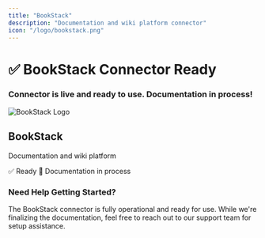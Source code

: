 ```yaml
---
title: "BookStack"
description: "Documentation and wiki platform connector"
icon: "/logo/bookstack.png"
---
```

<div className="flex flex-col items-center justify-center text-center pt-10">
  <h1 className="text-4xl font-bold">✅ BookStack Connector Ready</h1>
  <h3 className="text-xl mt-2">
    Connector is live and ready to use. Documentation in process!
  </h3>
</div>
<div className="max-w-2xl mx-auto mt-12">
  <div className="p-6 border border-gray-200 dark:border-gray-700 rounded-lg bg-gray-50 dark:bg-gray-800">
    <div className="flex items-center mb-4">
      <img 
        src="/logo/bookstack.png" 
        alt="BookStack Logo" 
        className="w-8 h-8 mr-3 object-contain flex-shrink-0"
      />
      <h2 className="text-2xl font-semibold m-0">BookStack</h2>
    </div>
    <p className="text-lg text-gray-700 dark:text-gray-300 mb-4">Documentation and wiki platform</p>
    <div className="flex items-center gap-2">
      <span className="px-3 py-1 bg-green-100 dark:bg-green-900 text-green-800 dark:text-green-200 rounded-full text-sm font-medium">
        ✅ Ready
      </span>
      <span className="px-3 py-1 bg-blue-100 dark:bg-blue-900 text-blue-800 dark:text-blue-200 rounded-full text-sm font-medium">
        📝 Documentation in process
      </span>
    </div>
  </div>
</div>
<div className="text-center mt-12 p-6 bg-gray-50 dark:bg-gray-800 border border-gray-200 dark:border-gray-700 rounded-lg max-w-2xl mx-auto">
  <h3 className="text-lg font-semibold mb-2">Need Help Getting Started?</h3>
  <p className="text-gray-600 dark:text-gray-400">
    The BookStack connector is fully operational and ready for use. While we're finalizing the documentation, 
    feel free to reach out to our support team for setup assistance.
  </p>
</div>